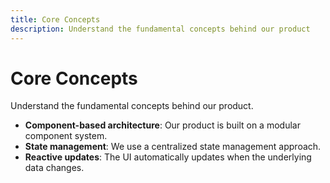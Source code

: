 ```yaml
---
title: Core Concepts
description: Understand the fundamental concepts behind our product
---
```


# Core Concepts

Understand the fundamental concepts behind our product.

- **Component-based architecture**: Our product is built on a modular component system.
- **State management**: We use a centralized state management approach.
- **Reactive updates**: The UI automatically updates when the underlying data changes.
